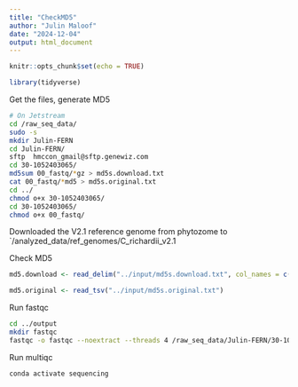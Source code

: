 ```yaml
---
title: "CheckMD5"
author: "Julin Maloof"
date: "2024-12-04"
output: html_document
---
```


```r
knitr::opts_chunk$set(echo = TRUE)
```

```r
library(tidyverse)
```

Get the files, generate MD5
```bash
# On Jetstream
cd /raw_seq_data/
sudo -s
mkdir Julin-FERN
cd Julin-FERN/
sftp  hmccon_gmail@sftp.genewiz.com
cd 30-1052403065/
md5sum 00_fastq/*gz > md5s.download.txt
cat 00_fastq/*md5 > md5s.original.txt
cd ../
chmod o+x 30-1052403065/
cd 30-1052403065/
chmod o+x 00_fastq/
```

Downloaded the V2.1 reference genome from phytozome to `/analyzed_data/ref_genomes/C_richardii_v2.1

Check MD5
```r
md5.download <- read_delim("../input/md5s.download.txt", col_names = c("md5", "file"))

md5.original <- read_tsv("../input/md5s.original.txt")
```
Run fastqc

```bash
cd ../output
mkdir fastqc
fastqc -o fastqc --noextract --threads 4 /raw_seq_data/Julin-FERN/30-1052403065/00_fastq/*gz
```

Run multiqc

```bash
conda activate sequencing

```

